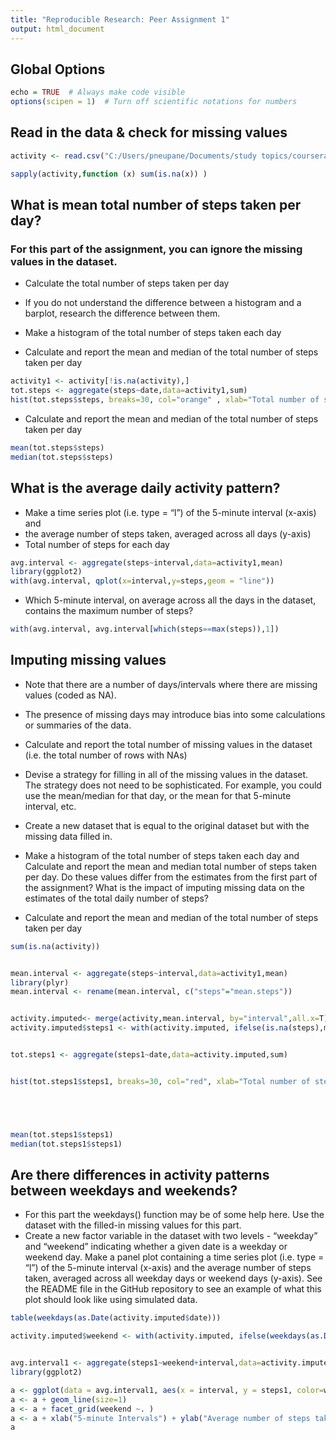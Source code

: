 ```yaml
---
title: "Reproducible Research: Peer Assignment 1"
output: html_document
---
```





## Global Options
```r
echo = TRUE  # Always make code visible
options(scipen = 1)  # Turn off scientific notations for numbers
```

## Read in the data & check for missing values

```r
activity <- read.csv("C:/Users/pneupane/Documents/study topics/coursera/rep_research/indata/activity.csv",header=T)

sapply(activity,function (x) sum(is.na(x)) )
```




## What is mean total number of steps taken per day?


###  For this part of the assignment, you can ignore the missing values in the dataset.

  * Calculate the total number of steps taken per day

  * If you do not understand the difference between a histogram and a barplot, research the difference between them. 
  * Make a histogram of the total number of steps taken each day

  * Calculate and report the mean and median of the total number of steps taken per day

```r
activity1 <- activity[!is.na(activity),]
tot.steps <- aggregate(steps~date,data=activity1,sum)
hist(tot.steps$steps, breaks=30, col="orange" , xlab="Total number of steps per day", main=" Histogram of total number of steps taken per day")
```

  * Calculate and report the mean and median of the total number of steps taken per day

```r

mean(tot.steps$steps)
median(tot.steps$steps)

```



## What is the average daily activity pattern?



* Make a time series plot (i.e. type = "l") of the 5-minute interval (x-axis) and 
* the average number of steps taken, averaged across all days (y-axis)
* Total number of steps for each day

```r
avg.interval <- aggregate(steps~interval,data=activity1,mean)
library(ggplot2)
with(avg.interval, qplot(x=interval,y=steps,geom = "line"))
```

* Which 5-minute interval, on average across all the days in the dataset, contains the maximum number of steps?
```r
with(avg.interval, avg.interval[which(steps==max(steps)),1])
```




## Imputing missing values

* Note that there are a number of days/intervals where there are missing values (coded as NA). 
* The presence of missing days may introduce bias into some calculations or summaries of the data.


* Calculate and report the total number of missing values in the dataset (i.e. the total number of rows with NAs)

* Devise a strategy for filling in all of the missing values in the dataset. The strategy does not need to be sophisticated. For example, you could use the mean/median for that day, or the mean for that 5-minute interval, etc.

* Create a new dataset that is equal to the original dataset but with the missing data filled in.

* Make a histogram of the total number of steps taken each day and Calculate and report the mean and median total number of steps taken per day. Do these values differ from the estimates from the first part of the assignment? What is the impact of imputing missing data on the estimates of the total daily number of steps?

* Calculate and report the mean and median of the total number of steps taken per day
```r
sum(is.na(activity))


mean.interval <- aggregate(steps~interval,data=activity1,mean)
library(plyr)
mean.interval <- rename(mean.interval, c("steps"="mean.steps"))


activity.imputed<- merge(activity,mean.interval, by="interval",all.x=T)
activity.imputed$steps1 <- with(activity.imputed, ifelse(is.na(steps),mean.steps,steps) )


tot.steps1 <- aggregate(steps1~date,data=activity.imputed,sum)


hist(tot.steps1$steps1, breaks=30, col="red", xlab="Total number of steps per day", main=" Histogram of total number of steps taken per day (Imputed)")





mean(tot.steps1$steps1)
median(tot.steps1$steps1)
```


## Are there differences in activity patterns between weekdays and weekends?


* For this part the weekdays() function may be of some help here. Use the dataset with the filled-in missing values for this part.
* Create a new factor variable in the dataset with two levels - "weekday" and "weekend" indicating whether a given date is a weekday or weekend day. Make a panel plot containing a time series plot (i.e. type = "l") of the 5-minute interval (x-axis) and the average number of steps taken, averaged across all weekday days or weekend days (y-axis). See the README file in the GitHub repository to see an example of what this plot should look like using simulated data.


```r
table(weekdays(as.Date(activity.imputed$date)))

activity.imputed$weekend <- with(activity.imputed, ifelse(weekdays(as.Date(activity.imputed$date)) %in% c("Saturday",    "Sunday"), "Weekend","Weekday") )


avg.interval1 <- aggregate(steps1~weekend+interval,data=activity.imputed,mean)
library(ggplot2)

a <- ggplot(data = avg.interval1, aes(x = interval, y = steps1, color=weekend))
a <- a + geom_line(size=1)
a <- a + facet_grid(weekend ~. )
a <- a + xlab("5-minute Intervals") + ylab("Average number of steps taken") + ggtitle("Steps averaged for Intervals across all weekday days or weekend days")
a
```